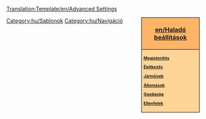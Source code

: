 [[Translation:Template/en/Advanced Settings]]
<noinclude></noinclude><div style="float:right; padding-left:12px; background:#ffffff;">
<div style="width:140px; border:1px solid #000000; background:#ffb466; padding:5px; -moz-border-radius-topleft:5px; -moz-border-radius-topright:5px; font-size: 12pt;">
<center><strong><font size="3">[[en/Haladó beállítások]]</font></strong></center>
</div>
<div style="width:140px;  border:1px solid black; border-top-width: 0px; background:#ffd496; padding:5px; -moz-border-radius-bottomleft:5px; -moz-border-radius-bottomright:8px; font-size: 8pt;">
<strong>
[[en/Haladó beállítások/Megjelenítés|Megjelenítés]]

[[en/Haladó beállítások/Építkezés|Építkezés]]

[[en/Haladó beállítások/Járművek|Járművek]]

[[en/Haladó beállítások/Állomások|Állomások]]

[[en/Haladó beállítások/Gazdaság|Gazdaság]]

[[en/Haladó beállítások/Ellenfelek|Ellenfelek]]
</strong>
</div>
</div><noinclude>

[[Category:hu/Sablonok]][[Category:hu/Navigáció]]
</noinclude>